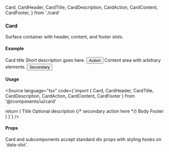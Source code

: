   Card,
  CardHeader,
  CardTitle,
  CardDescription,
  CardAction,
  CardContent,
  CardFooter,
} from './card'

<Meta title="UI/Card/Docs" component={Card} />

### Card

Surface container with header, content, and footer slots.

#### Example

<Canvas>
  <Story name="Example">
    <Card className="w-[360px]">
      <CardHeader>
        <CardTitle>Card title</CardTitle>
        <CardDescription>Short description goes here.</CardDescription>
        <CardAction>
          <button className="rounded-md border px-2 py-1 text-sm">
            Action
          </button>
        </CardAction>
      </CardHeader>
      <CardContent>Content area with arbitrary elements.</CardContent>
      <CardFooter>
        <button className="bg-secondary text-secondary-foreground rounded-md px-2 py-1 text-sm">
          Secondary
        </button>
      </CardFooter>
    </Card>
  </Story>
</Canvas>

#### Usage

<Source language="tsx" code={`import {
  Card, CardHeader, CardTitle, CardDescription, CardAction, CardContent, CardFooter
} from '@/components/ui/card'

  return (
    <Card className="w-[360px]">
      <CardHeader>
        <CardTitle>Title</CardTitle>
        <CardDescription>Optional description</CardDescription>
        <CardAction>{/* secondary action here */}</CardAction>
      </CardHeader>
      <CardContent>Body</CardContent>
      <CardFooter>Footer</CardFooter>
    </Card>
  )
}`} />

#### Props

<Description>
  Card and subcomponents accept standard div props with styling hooks on
  `data-slot`.
</Description>
